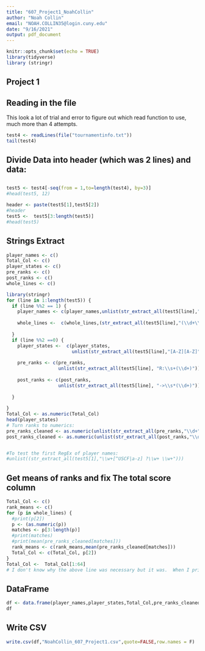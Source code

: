---
title: "607_Project1_NoahCollin"
author: "Noah Collin"
email: "NOAH.COLLIN35@login.cuny.edu"
date: "9/16/2021"
output: pdf_document
---

```{r setup, include=FALSE}
knitr::opts_chunk$set(echo = TRUE)
library(tidyverse)
library (stringr)
```

## Project 1
## Reading in the file
This look a lot of trial and error to figure out which read function to use, much more than 4 attempts.
```{r firstCodeBlock}
test4 <- readLines(file("tournamentinfo.txt"))
tail(test4)
```

## Divide Data into header (which was 2 lines) and data:

## 
```{r string}
test5 <- test4[-seq(from = 1,to=length(test4), by=3)]
#head(test5, 12)

header <- paste(test5[1],test5[2])
#header
test5 <-  test5[3:length(test5)]
#head(test5)
```

## Strings Extract

``` {r string2}
player_names <- c()
Total_Col <- c()
player_states <- c()
pre_ranks <- c()
post_ranks <- c()
whole_lines <- c()

library(stringr)
for (line in 1:length(test5)) {
  if (line %%2 == 1) {
    player_names <- c(player_names,unlist(str_extract_all(test5[line],"\\w+[^USCF|a-z] ?\\w+ \\w+")))
    
    whole_lines <-  c(whole_lines,(str_extract_all(test5[line],"(\\d+\\.?\\d?)")))
    
  }
  if (line %%2 ==0) {
    player_states <-  c(player_states,
                        unlist(str_extract_all(test5[line],"[A-Z][A-Z]")))
    
    pre_ranks <- c(pre_ranks,
                   unlist(str_extract_all(test5[line], "R:\\s+(\\d+)")))
    
    post_ranks <- c(post_ranks,
                   unlist(str_extract_all(test5[line], "->\\s*(\\d+)")))
    
  }
  
}
Total_Col <- as.numeric(Total_Col)
head(player_states)
# Turn ranks to numerics:
pre_ranks_cleaned <- as.numeric(unlist(str_extract_all(pre_ranks,"\\d+")))
post_ranks_cleaned <- as.numeric(unlist(str_extract_all(post_ranks,"\\d+")))


#To test the first RegEx of player names:
#unlist((str_extract_all(test5[1],"\\w+[^USCF|a-z] ?\\w+ \\w+")))

```

## Get means of ranks and fix The total score column
```{r playerMatches}
Total_Col <- c()
rank_means <- c()
for (p in whole_lines) {
  #print(p[2])
  p <- (as.numeric(p))
  matches <- p[3:length(p)]
  #print(matches)
  #print(mean(pre_ranks_cleaned[matches]))
  rank_means <- c(rank_means,mean(pre_ranks_cleaned[matches]))
  Total_Col <- c(Total_Col, p[2])
}
Total_Col <-  Total_Col[1:64]
# I don't know why the above line was necessary but it was.  When I printed p[2] above, it was length 64.  When I made a vector it was length of 128.  So I just sliced it in half.
```

## DataFrame
```{r dataframe and CSV step}
df <- data.frame(player_names,player_states,Total_Col,pre_ranks_cleaned,post_ranks_cleaned,rank_means)
df
```
## Write CSV
```{r write CSV}
write.csv(df,"NoahCollin_607_Project1.csv",quote=FALSE,row.names = F)
```